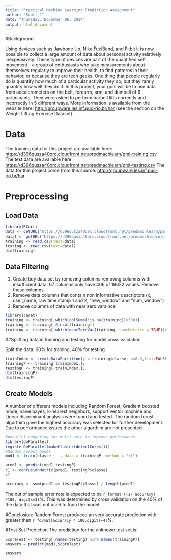 ```yaml
---
title: "Practical Machine Learning Prediction Assignment"
author: "Scott J"
date: "Thursday, November 06, 2014"
output: html_document
---
```


#Background

Using devices such as Jawbone Up, Nike FuelBand, and Fitbit it is now possible to collect a large amount of data about personal activity relatively inexpensively. These type of devices are part of the quantified self movement - a group of enthusiasts who take measurements about themselves regularly to improve their health, to find patterns in their behavior, or because they are tech geeks. One thing that people regularly do is quantify how much of a particular activity they do, but they rarely quantify how well they do it. In this project, your goal will be to use data from accelerometers on the belt, forearm, arm, and dumbell of 6 participants. They were asked to perform barbell lifts correctly and incorrectly in 5 different ways. More information is available from the website here: <http://groupware.les.inf.puc-rio.br/har> (see the section on the Weight Lifting Exercise Dataset).

# Data
The training data for this project are available here: 
<https://d396qusza40orc.cloudfront.net/predmachlearn/pml-training.csv>
The test data are available here: 
<https://d396qusza40orc.cloudfront.net/predmachlearn/pml-testing.csv>
The data for this project come from this source: <http://groupware.les.inf.puc-rio.br/har>.

# Preprocessing
## Load Data
```r
library(RCurl)
data <- getURL("https://d396qusza40orc.cloudfront.net/predmachlearn/pml-training.csv",  ssl.verifypeer=0L, followlocation=1L)
data1 <- getURL("https://d396qusza40orc.cloudfront.net/predmachlearn/pml-testing.csv",  ssl.verifypeer=0L, followlocation=1L)
training <- read.csv(text=data)
testing <- read.csv(text=data1)
dim(training)
```
## Data Filtering
   1. Create tidy data set by removing columns removing columns with insufficient data.  67 columns only have 406 of 19622
   values.  Remove these columns
   2. Remove data columns that contain non informative descriptors (x, user_name, raw time stamp 1  and 2, "new_window" and "num_window")
   3. Remove columns of data with near zero varaince

```r
library(caret)
training <- training[,which(colSums(!is.na(training))>500)]
training <- training[,8:ncol(training)]
training <- training[,which(nearZeroVar(training, saveMetrics = TRUE)$nzv=="FALSE")]
```

##Splitting data in training and testing for model cross validation

Split the data: 60% for training, 40% for testing
```r
trainIndex <- createDataPartition(y = training$classe, p=0.6,list=FALSE);
trainingP <- training[trainIndex,];
testingP <- training[-trainIndex,];
dim(trainingP)
dim(testingP)
```


## Create Models
A number of different models including Random Forest, Gradient boosted mode, naive bayes, k-nearest neighbors, support vector machine and Linear discriminant analysis were tuned and tested. The random forest algorthim gave the highest accuracy was selected for further development.  Due to performance issues the other algorthim are not presented

```r
#parallel computing for multi-core to improve performance
library(doParallel)
registerDoParallel(makeCluster(detectCores()))
#Random Forest model
mod1 <- train(classe ~ ., data = trainingP, method = "rf")

pred1 <- predict(mod1,testingP)
c1 <- confusionMatrix(pred1, testingP$classe)
c1
```

```r
accuracy <- sum(pred1 == testingP$classe) / length(pred1)
```

The out of sample error rate is expected to be `r format ((1- accuracy) *100, digits=3)`%.  This was determined by cross validation on the 40% of the data that was not used to train the model

#Conclusion:
Random Forest produced an very accurate prediction with greater then `r format(accuracy * 100,digits=4)`%.

#Test Set Prediction
The prediction for the unknown test set is:
```r

ScoreTest <- testing[,names(testing) %in% names(trainingP)]
answers = predict(mod1,ScoreTest)

answers
```
